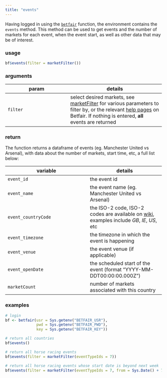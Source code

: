 ```yaml
---
title: "events"
---
```


Having logged in using the [`betfair`](betfair.html) function, the environment contains the `events` method.  This method can be used to get events and the number of markets for each event, when the event start, as well as other data that may be of interest.

### usage

```r
bf$events(filter = marketFilter())
```

### arguments

param | details
------|---------
`filter` | select desired markets, see [marketFilter](marketFilter.html) for various parameters to filter by, or the relevant [help pages](https://api.developer.betfair.com/services/webapps/docs/display/1smk3cen4v3lu3yomq5qye0ni/Betting+Type+Definitions#BettingTypeDefinitions-MarketFilter) on Betfair.  If nothing is entered, **all** events are returned

### return

The function returns a dataframe of events (eg. Manchester United vs Arsenal), with data about the number of markets, start time, etc, a full list below:

variable | details
---------|--------
`event_id` | the event id
`event_name` | the event name (eg. Manchester United vs Arsenal)
`event_countryCode` | the ISO-2 code, ISO-2 codes are available on [wiki](https://en.wikipedia.org/wiki/ISO_3166-1_alpha-2), examples include _GB_, _IE_, _US_, etc
`event_timezone` | the timezone in which the event is happening
`event_venue` | the event venue (if applicable)
`event_openDate` | the scheduled start of the event (format "YYYY-MM-DDT00:00:00.000Z")
`marketCount` | number of markets associated with this country

### examples

```r
# login
bf <- betfair(usr = Sys.getenv("BETFAIR_USR"),
              pwd = Sys.getenv("BETFAIR_PWD"),
              key = Sys.getenv("BETFAIR_KEY"))

# return all countries
bf$events()

# return all horse racing events
bf$events(filter = marketFilter(eventTypeIds = 7))

# return all horse racing events whose start date is beyond next week
bf$events(filter = marketFilter(eventTypeIds = 7, from = Sys.Date() + 7))
```
